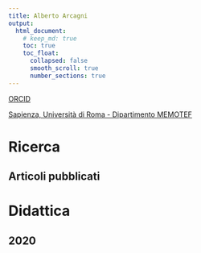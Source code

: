 ```yaml
---
title: Alberto Arcagni
output:
  html_document:
    # keep_md: true
    toc: true
    toc_float:
      collapsed: false
      smooth_scroll: true
      number_sections: true
---
```

[ORCID](https://orcid.org/0000-0003-4170-1447)

[Sapienza, Università di Roma - Dipartimento MEMOTEF](https://web.uniroma1.it/memotef/users/arcagni-alberto)

# Ricerca

## Articoli pubblicati

# Didattica

## 2020